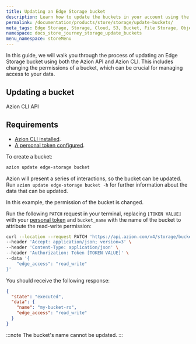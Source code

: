 ```yaml
---
title: Updating an Edge Storage bucket
description: Learn how to update the buckets in your account using the Azion API and Azion CLI.
permalink: /documentation/products/store/storage/update-buckets/
meta_tags: Edge Storage, Storage, Cloud, S3, Bucket, File Storage, Object Storage, API, Azion CLI, Update Buckets
namespace: docs_store_journey_storage_update_buckets
menu_namespace: storeMenu
---
```



In this guide, we will walk you through the process of updating an Edge Storage bucket using both the Azion API and Azion CLI. This includes changing the permissions of a bucket, which can be crucial for managing access to your data. 


## Updating a bucket

<Tabs client:visible>
    <Fragment slot="tab.cli">Azion CLI</Fragment>
    <Fragment slot="tab.api">API</Fragment>

<Fragment slot="panel.cli">

## Requirements 

- [Azion CLI installed](/en/documentation/products/azion-cli/overview/#installing-azion-cli). 
- [A personal token configured](/en/documentation/devtools/cli/globals/#token).

To create a bucket: 

```bash 
azion update edge-storage bucket
```

Azion will present a series of interactions, so the bucket can be updated. Run `azion update edge-storage bucket -h` for further information about the data that can be updated. 

</Fragment>

<Fragment slot="panel.api">

In this example, the permission of the bucket is changed. 
 
Run the following `PATCH` request in your terminal, replacing `[TOKEN VALUE]` with your [personal token](/en/documentation/products/guides/personal-tokens/) and `bucket_name` with the name of the bucket to attribute the read-write permission:

```bash
curl --location --request PATCH 'https://api.azion.com/v4/storage/buckets/<bucket_name>' \
--header 'Accept: application/json; version=3' \
--header 'Content-Type: application/json' \
--header 'Authorization: Token [TOKEN VALUE]' \
--data '{
    "edge_access": "read_write"
}'
```

You should receive the following response:

```json
{
  "state": "executed",
  "data": {
    "name": "my-bucket-ro",
    "edge_access": "read_write"
  }
}
```

:::note 
The bucket's name cannot be updated.
:::

</Fragment>

</Tabs>

